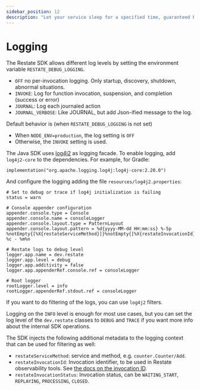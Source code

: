 ```yaml
---
sidebar_position: 12
description: "Let your service sleep for a specified time, guaranteed by Restate."
---
```




# Logging

<Tabs groupId="sdk" queryString>
<TabItem value="ts" label="Typescript" default>

The Restate SDK allows different log levels by setting the environment variable `RESTATE_DEBUG_LOGGING`.
- `OFF` no per-invocation logging. Only startup, discovery, shutdown, abnormal situations.
- `INVOKE`: Log for function invocation, suspension, and completion (success or error)
- `JOURNAL`: Log each journaled action
- `JOURNAL_VERBOSE`: Like JOURNAL, but add Json-ified message to the log.

Default behavior is (when `RESTATE_DEBUG_LOGGING` is not set)
- When `NODE_ENV=production`, the log setting is `OFF`
- Otherwise, the `INVOKE` setting is used.

</TabItem>

<TabItem value="java" label="Java" default>

The Java SDK uses [log4j2](https://logging.apache.org/log4j/2.x/manual/configuration.html) as logging facade. To enable logging, add `log4j2-core` to the dependencies. For example, for Gradle:

```
implementation("org.apache.logging.log4j:log4j-core:2.20.0")
```

And configure the logging adding the file `resources/log4j2.properties`:

```
# Set to debug or trace if log4j initialization is failing
status = warn

# Console appender configuration
appender.console.type = Console
appender.console.name = consoleLogger
appender.console.layout.type = PatternLayout
appender.console.layout.pattern = %d{yyyy-MM-dd HH:mm:ss} %-5p %notEmpty{[%X{restateServiceMethod}]}%notEmpty{[%X{restateInvocationId}]} %c - %m%n

# Restate logs to debug level
logger.app.name = dev.restate
logger.app.level = debug
logger.app.additivity = false
logger.app.appenderRef.console.ref = consoleLogger

# Root logger
rootLogger.level = info
rootLogger.appenderRef.stdout.ref = consoleLogger
```

If you want to do filtering of the logs, you can use `log4j2` filters.

Logging on the `INFO` level is enough for most use cases, but you can set the log level of
the `dev.restate` classes to `DEBUG` and `TRACE` if you want more info about the internal SDK operations.

The SDK injects the following additional metadata to the logging context that can be used for filtering as well:

* `restateServiceMethod`: service and method, e.g. `counter.Counter/Add`.
* `restateInvocationId`: Invocation identifier, to be used in Restate observability tools. See [the docs on the invocation ID](/services/invocation#invocation-identifier).
* `restateInvocationStatus`: Invocation status, can be `WAITING_START`, `REPLAYING`, `PROCESSING`, `CLOSED`.

</TabItem>
</Tabs>